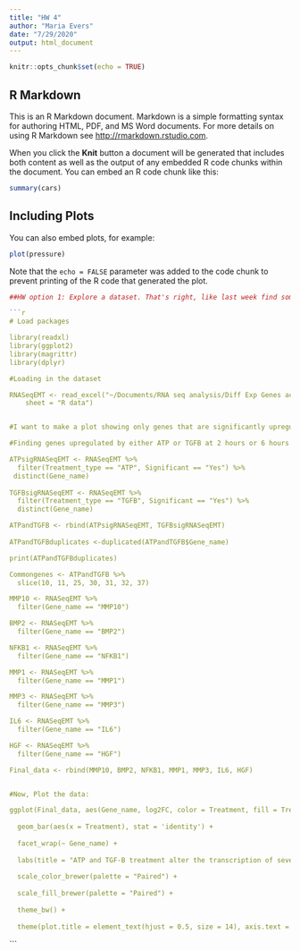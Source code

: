 ```yaml
---
title: "HW 4"
author: "Maria Evers"
date: "7/29/2020"
output: html_document
---
```


```r
knitr::opts_chunk$set(echo = TRUE)
```

## R Markdown

This is an R Markdown document. Markdown is a simple formatting syntax for authoring HTML, PDF, and MS Word documents. For more details on using R Markdown see <http://rmarkdown.rstudio.com>.

When you click the **Knit** button a document will be generated that includes both content as well as the output of any embedded R code chunks within the document. You can embed an R code chunk like this:

```r
summary(cars)
```

## Including Plots

You can also embed plots, for example:

```r
plot(pressure)
```

Note that the `echo = FALSE` parameter was added to the code chunk to prevent printing of the R code that generated the plot.

```r
##HW option 1: Explore a dataset. That's right, like last week find some data online or use your own data and manipulate it and explore it to create some data summaries. You can look at that homework for a list of datasets. Make use of the major dplyr functions select(), mutate(), arrange(), group_by(), summarize(), count() or baseR equivalents (there isn't a good baseR equivalent for many of these functions though). If you are using a Rmd, think about making your table summaries and printing them nicely with knitr::kable() and still think about plotting some data.

```r

# Load packages

library(readxl)
library(ggplot2)
library(magrittr)
library(dplyr)

#Loading in the dataset 

RNASeqEMT <- read_excel("~/Documents/RNA seq analysis/Diff Exp Genes accumulated data.xlsx", 
    sheet = "R data")


#I want to make a plot showing only genes that are significantly upregulated by both ATP and TGF-Beta at either 2 or 6 hours. 

#Finding genes upregulated by either ATP or TGFB at 2 hours or 6 hours and selecting this data from original dataset:

ATPsigRNASeqEMT <- RNASeqEMT %>%
  filter(Treatment_type == "ATP", Significant == "Yes") %>%
 distinct(Gene_name)
  
TGFBsigRNASeqEMT <- RNASeqEMT %>%
  filter(Treatment_type == "TGFB", Significant == "Yes") %>%
  distinct(Gene_name)

ATPandTGFB <- rbind(ATPsigRNASeqEMT, TGFBsigRNASeqEMT)
  
ATPandTGFBduplicates <-duplicated(ATPandTGFB$Gene_name)

print(ATPandTGFBduplicates) 

Commongenes <- ATPandTGFB %>%
  slice(10, 11, 25, 30, 31, 32, 37) 

MMP10 <- RNASeqEMT %>%
  filter(Gene_name == "MMP10")

BMP2 <- RNASeqEMT %>%
  filter(Gene_name == "BMP2")

NFKB1 <- RNASeqEMT %>%
  filter(Gene_name == "NFKB1")

MMP1 <- RNASeqEMT %>%
  filter(Gene_name == "MMP1")

MMP3 <- RNASeqEMT %>%
  filter(Gene_name == "MMP3")

IL6 <- RNASeqEMT %>%
  filter(Gene_name == "IL6")

HGF <- RNASeqEMT %>%
  filter(Gene_name == "HGF")

Final_data <- rbind(MMP10, BMP2, NFKB1, MMP1, MMP3, IL6, HGF)


#Now, Plot the data:

ggplot(Final_data, aes(Gene_name, log2FC, color = Treatment, fill = Treatment)) + 
  
  geom_bar(aes(x = Treatment), stat = 'identity') +
  
  facet_wrap(~ Gene_name) +
  
  labs(title = "ATP and TGF-B treatment alter the transcription of several EMT \n or mesenchymal-type genes", x = element_blank(), y = "log2(FC) values") +
  
  scale_color_brewer(palette = "Paired") +
  
  scale_fill_brewer(palette = "Paired") +
  
  theme_bw() +
  
  theme(plot.title = element_text(hjust = 0.5, size = 14), axis.text = element_text(size = 8, color = "black"), axis.title = element_text(size = 14), axis.text.x = element_blank(), axis.ticks.x = element_blank()) 

```
```


